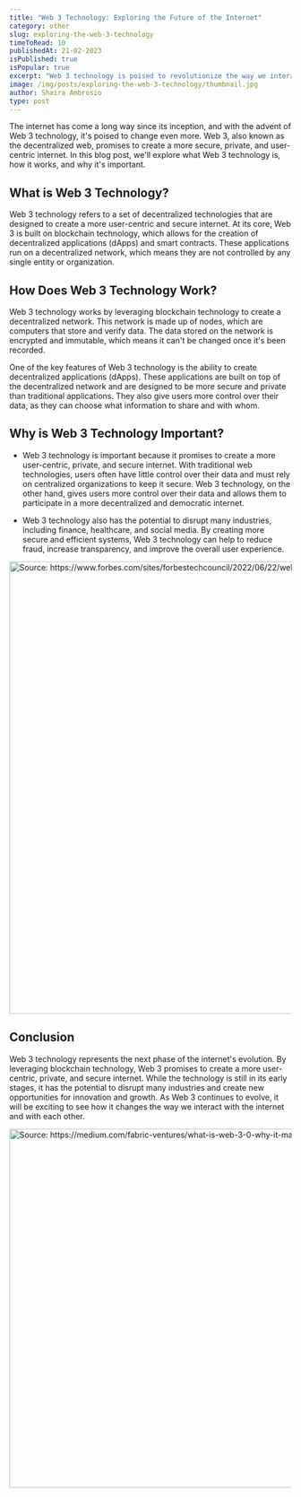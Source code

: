 ```yaml
---
title: "Web 3 Technology: Exploring the Future of the Internet"
category: other
slug: exploring-the-web-3-technology
timeToRead: 10
publishedAt: 21-02-2023
isPublished: true
isPopular: true
excerpt: "Web 3 technology is poised to revolutionize the way we interact with the internet. With a focus on decentralization, privacy, and user control, Web 3 has the potential to transform everything from social networking to online commerce. In this blog post, we'll explore what Web 3 technology is, why it's important, and how it's already changing the online landscape."
image: /img/posts/exploring-the-web-3-technology/thumbnail.jpg
author: Shaira Ambrosio
type: post
---
```


<div id="introduction">
  The internet has come a long way since its inception, and with the advent of Web 3 technology, it's poised to change
  even more. Web 3, also known as the decentralized web, promises to create a more secure, private, and user-centric
  internet. In this blog post, we'll explore what Web 3 technology is, how it works, and why it's important.
</div>

## What is Web 3 Technology?

Web 3 technology refers to a set of decentralized technologies that are designed to create a more user-centric and secure internet. At its core, Web 3 is built on blockchain technology, which allows for the creation of decentralized applications (dApps) and smart contracts. These applications run on a decentralized network, which means they are not controlled by any single entity or organization.

## How Does Web 3 Technology Work?

Web 3 technology works by leveraging blockchain technology to create a decentralized network. This network is made up of nodes, which are computers that store and verify data. The data stored on the network is encrypted and immutable, which means it can't be changed once it's been recorded.

One of the key features of Web 3 technology is the ability to create decentralized applications (dApps). These applications are built on top of the decentralized network and are designed to be more secure and private than traditional applications. They also give users more control over their data, as they can choose what information to share and with whom.

## Why is Web 3 Technology Important?

- Web 3 technology is important because it promises to create a more user-centric, private, and secure internet. With traditional web technologies, users often have little control over their data and must rely on centralized organizations to keep it secure. Web 3 technology, on the other hand, gives users more control over their data and allows them to participate in a more decentralized and democratic internet.

- Web 3 technology also has the potential to disrupt many industries, including finance, healthcare, and social media. By creating more secure and efficient systems, Web 3 technology can help to reduce fraud, increase transparency, and improve the overall user experience.

<Image
  src="/img/posts/exploring-the-web-3-technology/medical.jpg"
  alt="
  Source: https://www.forbes.com/sites/forbestechcouncil/2022/06/22/web3-and-the-future-of-medicine/?sh=7af3f92f4fdf"
  width="1067"
  height="807"
/>

## Conclusion

Web 3 technology represents the next phase of the internet's evolution. By leveraging blockchain technology, Web 3 promises to create a more user-centric, private, and secure internet. While the technology is still in its early stages, it has the potential to disrupt many industries and create new opportunities for innovation and growth. As Web 3 continues to evolve, it will be exciting to see how it changes the way we interact with the internet and with each other.

<Image
  src="/img/posts/exploring-the-web-3-technology/web-evolution.jpg"
  alt="Source: https://medium.com/fabric-ventures/what-is-web-3-0-why-it-matters-934eb07f3d2b"
  width="960"
  height="640"
/>
